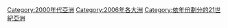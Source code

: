 {{portal|亚洲}}
{{Commons category|2006 in Asia}}
{{Year by category
|m=2
|c=0
|d=0
|y=6
|cat=亚洲
|sortkey=亚洲
|parent=依年份劃分的21世紀亞洲
|subcat=2000年代亞洲
}}
[[Category:2000年代亞洲|Category:2000年代亞洲]]
[[Category:2006年各大洲|Category:2006年各大洲]]
[[Category:依年份劃分的21世紀亞洲|Category:依年份劃分的21世紀亞洲]]